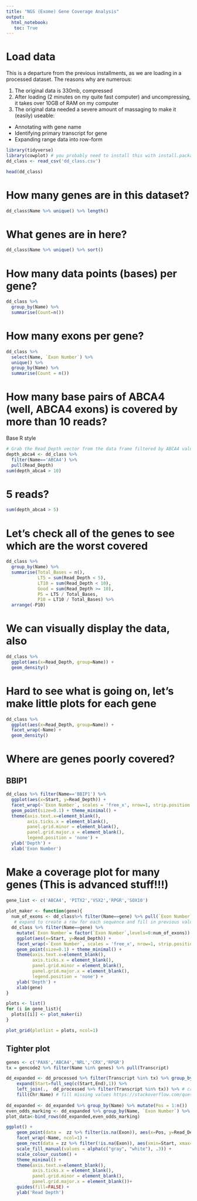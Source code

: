```yaml
---
title: "NGS (Exome) Gene Coverage Analysis"
output: 
  html_notebook:
   toc: True
---
```


# Load data
This is a departure from the previous installments, as we are loading in a processed dataset. The reasons why are numerous:

1. The original data is 330mb, compressed
2. After loading (2 minutes on my quite fast computer) and uncompressing, it takes over 10GB of RAM on my computer
3. The original data needed a severe amount of massaging to make it (easily) useable:
- Annotating with gene name
- Identifying primary transcript for gene
- Expanding range data into row-form

```r
library(tidyverse)
library(cowplot) # you probably need to install this with install.packages('cowplot')
dd_class <- read_csv('dd_class.csv')

head(dd_class)
```

# How many genes are in this dataset?
```r
dd_class$Name %>% unique() %>% length()
```

# What genes are in here?
```r
dd_class$Name %>% unique() %>% sort()
```

# How many data points (bases) per gene?
```r
dd_class %>% 
  group_by(Name) %>% 
  summarise(Count=n())
```

# How many exons per gene?
```r
dd_class %>% 
  select(Name, `Exon Number`) %>% 
  unique() %>% 
  group_by(Name) %>% 
  summarise(Count = n())
```

# How many base pairs of ABCA4 (well, ABCA4 exons) is covered by more than 10 reads?
Base R style
```r
# Grab the Read_Depth vector from the data frame filtered by ABCA4 values
depth_abca4 <- dd_class %>% 
  filter(Name=='ABCA4') %>% 
  pull(Read_Depth)
sum(depth_abca4 > 10)
```

# 5 reads?
```r
sum(depth_abca4 > 5)
```

# Let's check all of the genes to see which are the worst covered
```r
dd_class %>% 
  group_by(Name) %>% 
  summarise(Total_Bases = n(),
            LT5 = sum(Read_Depth < 5),
            LT10 = sum(Read_Depth < 10),
            Good = sum(Read_Depth >= 10),
            P5 = LT5 / Total_Bases,
            P10 = LT10 / Total_Bases) %>% 
  arrange(-P10)
```


# We can visually display the data, also
```r
dd_class %>% 
  ggplot(aes(x=Read_Depth, group=Name)) +
  geom_density()
```

# Hard to see what is going on, let's make little plots for each gene
```r
dd_class %>% 
  ggplot(aes(x=Read_Depth, group=Name)) +
  facet_wrap(~Name) + 
  geom_density()
```


# Where are genes poorly covered?
## BBIP1
```r
dd_class %>% filter(Name=='BBIP1') %>% 
  ggplot(aes(x=Start, y=Read_Depth)) + 
  facet_wrap(~`Exon Number`, scales = 'free_x', nrow=1, strip.position = 'bottom') + 
  geom_point(size=0.1) + theme_minimal() +
  theme(axis.text.x=element_blank(), 
        axis.ticks.x = element_blank(), 
        panel.grid.minor = element_blank(), 
        panel.grid.major.x = element_blank(),
        legend.position = 'none') + 
  ylab('Depth') + 
  xlab('Exon Number')

```


# Make a coverage plot for many genes (This is advanced stuff!!!)

```r
gene_list <- c('ABCA4', 'PITX2','VSX2','RPGR','SOX10')
 
plot_maker <- function(gene){
  num_of_exons <- dd_class%>% filter(Name==gene) %>% pull(`Exon Number`) %>% as.numeric() %>% max()
   # expand to create a row for each sequence and fill in previous values
  dd_class %>% filter(Name==gene) %>%
    mutate(`Exon Number`= factor(`Exon Number`,levels=0:num_of_exons)) %>%  
    ggplot(aes(x=Start, y=Read_Depth)) + 
    facet_wrap(~`Exon Number`, scales = 'free_x', nrow=1, strip.position = 'bottom') + 
    geom_point(size=0.1) + theme_minimal() +
    theme(axis.text.x=element_blank(), 
          axis.ticks.x = element_blank(), 
          panel.grid.minor = element_blank(), 
          panel.grid.major.x = element_blank(),
          legend.position = 'none') + 
    ylab('Depth') + 
    xlab(gene)
}

plots <- list()
for (i in gene_list){
  plots[[i]] <- plot_maker(i)
}

plot_grid(plotlist = plots, ncol=1)
```

## Tighter plot
```r
genes <- c('PAX6','ABCA4','NRL','CRX','RPGR')
tx = gencode2 %>% filter(Name %in% genes) %>% pull(Transcript)

dd_expanded <- dd_processed %>% filter(Transcript %in% tx) %>% group_by(Transcript, `Exon Number`) %>% 
    expand(Start=full_seq(c(Start,End),1)) %>% 
    left_join(.,  dd_processed %>% filter(Transcript %in% tx)) %>% # create one row per base position, grouped by Exon Number https://stackoverflow.com/questions/42866119/fill-missing-values-in-data-frame-using-dplyr-complete-within-groups
    fill(Chr:Name) # fill missing values https://stackoverflow.com/questions/40040834/r-replace-na-with-previous-or-next-value-by-group-using-dplyr
 
dd_expanded <- dd_expanded %>% group_by(Name) %>% mutate(Pos = 1:n())
even_odds_marking <- dd_expanded %>% group_by(Name, `Exon Number`) %>% summarise(Start=min(Pos), End=max(Pos)) %>% mutate(Exon = case_when(as.numeric(`Exon Number`) %% 2 == 0 ~ 'even', TRUE ~ 'odd'))
plot_data<-bind_rows(dd_expanded,even_odds_marking)

ggplot() + 
    geom_point(data =  zz %>% filter(is.na(Exon)), aes(x=Pos, y=Read_Depth, colour=Depth),size=0.1)  + 
    facet_wrap(~Name, ncol=1) + 
    geom_rect(data = zz %>% filter(!is.na(Exon)), aes(xmin=Start, xmax=End, ymin=-Inf, ymax=Inf, fill=Exon)) +  
    scale_fill_manual(values = alpha(c("gray", "white"), .3)) +  
    scale_colour_custom() +
    theme_minimal() +  
    theme(axis.text.x=element_blank(), 
          axis.ticks.x = element_blank(),
          panel.grid.minor = element_blank(), 
          panel.grid.major.x = element_blank())+
    guides(fill=FALSE) + 
    ylab('Read Depth') 
```